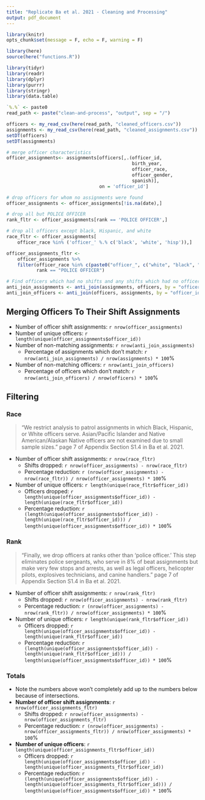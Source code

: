 ```yaml
---
title: "Replicate Ba et al. 2021 - Cleaning and Processing"
output: pdf_document
---
```


```r
library(knitr)
opts_chunk$set(message = F, echo = F, warning = F)

library(here)
source(here("functions.R"))

library(tidyr)
library(readr)
library(dplyr)
library(purrr)
library(stringr)
library(data.table)
```

```r
`%.%` <- paste0
read_path <- paste("clean-and-process", "output", sep = "/")

officers <- my_read_csv(here(read_path, "cleaned_officers.csv"))
assignments <- my_read_csv(here(read_path, "cleaned_assignments.csv"))
setDT(officers)
setDT(assignments)
```

```r
# merge officer characteristics
officer_assignments<- assignments[officers[,.(officer_id,
                                              birth_year,
                                              officer_race,
                                              officer_gender,
                                              spanish)],
                                  on = 'officer_id']

# drop officers for whom no assignments were found
officer_assignments <- officer_assignments[!is.na(date),]

# drop all but POLICE OFFICER
rank_fltr <- officer_assignments[rank == 'POLICE OFFICER',]

# drop all officers except black, Hispanic, and white
race_fltr <- officer_assignments[
    officer_race %in% ('officer_' %.% c('black', 'white', 'hisp')),]

officer_assignments_fltr <-
    officer_assignments %>%
    filter(officer_race %in% c(paste0("officer_", c("white", "black", "hisp"))),
           rank == "POLICE OFFICER")

# Find officers which had no shifts and any shifts which had no officers
anti_join_assignments <- anti_join(assignments, officers, by = "officer_id")
anti_join_officers <- anti_join(officers, assignments, by = "officer_id")
```

## Merging Officers To Their Shift Assignments

* Number of officer shift assignments: `r nrow(officer_assignments)`
* Number of unique officers: `r length(unique(officer_assignments$officer_id))`
* Number of non-matching assignments: `r nrow(anti_join_assignments)`
    * Percentage of assignments which don't match: `r nrow(anti_join_assignments) / nrow(assignments) * 100`%
* Number of non-matching officers: `r nrow(anti_join_officers)`
    * Percentage of officers which don't match: `r nrow(anti_join_officers) / nrow(officers) * 100`%  
    
## Filtering

### Race

> "We restrict analysis to patrol assignments in which Black, Hispanic, or White officers serve. Asian/Pacific Islander and Native American/Alaskan Native officers are not examined due to small sample sizes." page 7 of Appendix Section S1.4 in Ba et al. 2021.

* Number of officer shift assignments: `r nrow(race_fltr)`
    * Shifts dropped: `r nrow(officer_assignments) - nrow(race_fltr)`
    * Percentage reduction: `r (nrow(officer_assignments) - nrow(race_fltr)) / nrow(officer_assignments) * 100`%
* Number of unique officers: `r length(unique(race_fltr$officer_id))`
    * Officers dropped: `r length(unique(officer_assignments$officer_id)) - length(unique(race_fltr$officer_id))`
    * Percentage reduction: `r (length(unique(officer_assignments$officer_id)) - length(unique(race_fltr$officer_id))) / length(unique(officer_assignments$officer_id)) * 100`%
    
### Rank

> "Finally, we drop officers at ranks other than 'police officer.' This step eliminates police sergeants, who serve in 8% of beat assignments but make very few stops and arrests, as well as legal officers, helicopter pilots, explosives technicians, and canine handlers." page 7 of Appendix Section S1.4 in Ba et al. 2021.

* Number of officer shift assignments: `r nrow(rank_fltr)`
    * Shifts dropped: `r nrow(officer_assignments) - nrow(rank_fltr)`
    * Percentage reduction: `r (nrow(officer_assignments) - nrow(rank_fltr)) / nrow(officer_assignments) * 100`%
* Number of unique officers: `r length(unique(rank_fltr$officer_id))`
    * Officers dropped: `r length(unique(officer_assignments$officer_id)) - length(unique(rank_fltr$officer_id))`
    * Percentage reduction: `r (length(unique(officer_assignments$officer_id)) - length(unique(rank_fltr$officer_id))) / length(unique(officer_assignments$officer_id)) * 100`%
    
### Totals

* Note the numbers above won't completely add up to the numbers below because of intersections.
* **Number of officer shift assignments**: `r nrow(officer_assignments_fltr)`
    * Shifts dropped: `r nrow(officer_assignments) - nrow(officer_assignments_fltr)`
    * Percentage reduction: `r (nrow(officer_assignments) - nrow(officer_assignments_fltr)) / nrow(officer_assignments) * 100`%
* **Number of unique officers**: `r length(unique(officer_assignments_fltr$officer_id))`
    * Officers dropped: `r length(unique(officer_assignments$officer_id)) - length(unique(officer_assignments_fltr$officer_id))`
    * Percentage reduction: `r (length(unique(officer_assignments$officer_id)) - length(unique(officer_assignments_fltr$officer_id))) / length(unique(officer_assignments$officer_id)) * 100`%
    